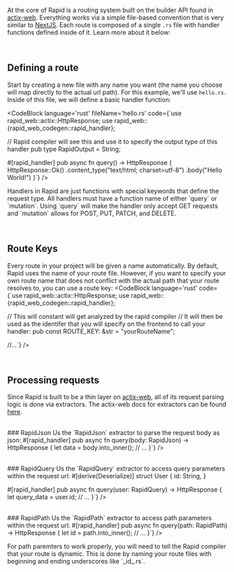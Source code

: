 
At the core of Rapid is a routing system built on the builder API found in [actix-web](https://actix.rs). Everything works via a simple file-based convention that is very similar to [NextJS](https://nextjs.org). Each route is composed of a single `.rs` file with handler functions defined inside of it. Learn more about it below:

<br />

## Defining a route

Start by creating a new file with any name you want (the name you choose will map directly to the actual url path). For this example, we'll use `hello.rs`. Inside of this file, we will define a basic handler function:

<CodeBlock
    language='rust'
    fileName='hello.rs'
	code={`use rapid_web::actix::HttpResponse;
use rapid_web::{rapid_web_codegen::rapid_handler};

// Rapid compiler will see this and use it to specify the output type of this handler
pub type RapidOutput = String;

#[rapid_handler]
pub async fn query() -> HttpResponse {
    HttpResponse::Ok()
    .content_type("text/html; charset=utf-8")
    .body("Hello World!")
}`}
/>
<p className='mt-4'>Handlers in Rapid are just functions with special keywords that define the request type. All handlers must have a function name of either `query` or `mutation`. Using `query` will make the handler only accept GET requests and `mutation` allows for POST, PUT, PATCH, and DELETE. </p>

<br />

## Route Keys


Every route in your project will be given a name automatically. By default, Rapid uses the name of your route file. However, if you want to specify your own route name that does not conflict with the actual path that your route resolves to, you can use a route key:
<CodeBlock
    language='rust'
	code={`use rapid_web::actix::HttpResponse;
use rapid_web::{rapid_web_codegen::rapid_handler};

// This will constant will get analyzed by the rapid compiler
// It will then be used as the identifer that you will specify on the frontend to call your handler:
pub const ROUTE_KEY: &str = "yourRouteName";

//...`}
/>


<br />


## Processing requests
Since Rapid is built to be a thin layer on [actix-web](https://actix.rs), all of its request parsing logic is done via extractors. The actix-web docs for extractors can be found [here](https://actix.rs/docs/extractors).

<br />
### RapidJson
Us the `RapidJson` extractor to parse the request body as json:
<CodeBlock
    language='rust'
	code={`use rapid_web::actix::HttpResponse;
use rapid_web::{rapid_web_codegen::rapid_handler, request::RapidJson};

#[rapid_handler]
pub async fn query(body: RapidJson<String>) -> HttpResponse {
    let data = body.into_inner();
    // ...
}`}
/>

<br />
### RapidQuery
Us the `RapidQuery` extractor to access query parameters within the request url:
<CodeBlock
    language='rust'
	code={`use rapid_web::actix::HttpResponse;
use rapid_web::{rapid_web_codegen::rapid_handler, request::RapidQuery};
use serde::Deserialize;

#[derive(Deserialize)]
struct User {
    id: String,
}

#[rapid_handler]
pub async fn query(user: RapidQuery<User>) -> HttpResponse {
    let query_data = user.id;
    // ...
}`}
/>


<br />
### RapidPath
Us the `RapidPath` extractor to access path parameters within the request url:
<CodeBlock
    language='rust'
    fileName='_id_.rs'
	code={`use rapid_web::actix::HttpResponse;
use rapid_web::{rapid_web_codegen::rapid_handler, request::RapidPath};

#[rapid_handler]
pub async fn query(path: RapidPath<i32>) -> HttpResponse {
    let id = path.into_inner();
    // ...
}`}
/>
<p className='mt-4'>For path paremters to work properly, you will need to tell the Rapid compiler that your route is dynamic. This is done by naming your route files with beginning and ending underscores like `_id_.rs`.</p>
